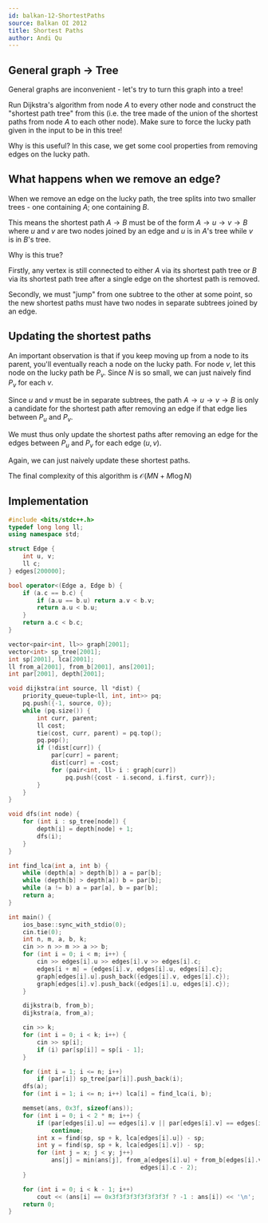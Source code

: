 ```yaml
---
id: balkan-12-ShortestPaths
source: Balkan OI 2012
title: Shortest Paths
author: Andi Qu
---
```


## General graph -> Tree

General graphs are inconvenient - let's try to turn this graph into a tree!

Run Dijkstra's algorithm from node $A$ to every other node and construct the
"shortest path tree" from this (i.e. the tree made of the union of the shortest
paths from node $A$ to each other node). Make sure to force the lucky path given
in the input to be in this tree!

Why is this useful? In this case, we get some cool properties from removing
edges on the lucky path.

## What happens when we remove an edge?

When we remove an edge on the lucky path, the tree splits into two smaller
trees - one containing $A$; one containing $B$.

This means the shortest path $A \rightarrow B$ must be of the form
$A \rightarrow u \rightarrow v \rightarrow B$ where $u$ and $v$ are two nodes
joined by an edge and $u$ is in $A$'s tree while $v$ is in $B$'s tree.

Why is this true?

Firstly, any vertex is still connected to either $A$ via its shortest path tree
or $B$ via its shortest path tree after a single edge on the shortest path is
removed.

Secondly, we must "jump" from one subtree to the other at some point, so the new
shortest paths must have two nodes in separate subtrees joined by an edge.

## Updating the shortest paths

An important observation is that if you keep moving up from a node to its
parent, you'll eventually reach a node on the lucky path. For node $v$, let this
node on the lucky path be $P_v$. Since $N$ is so small, we can just naively find
$P_v$ for each $v$.

Since $u$ and $v$ must be in separate subtrees, the path
$A \rightarrow u \rightarrow v \rightarrow B$ is only a candidate for the
shortest path after removing an edge if that edge lies between $P_u$ and $P_v$.

We must thus only update the shortest paths after removing an edge for the edges
between $P_u$ and $P_v$ for each edge $(u, v)$.

Again, we can just naively update these shortest paths.

The final complexity of this algorithm is $\mathcal{O}(MN + M \log N)$

## Implementation

```cpp
#include <bits/stdc++.h>
typedef long long ll;
using namespace std;

struct Edge {
	int u, v;
	ll c;
} edges[200000];

bool operator<(Edge a, Edge b) {
	if (a.c == b.c) {
		if (a.u == b.u) return a.v < b.v;
		return a.u < b.u;
	}
	return a.c < b.c;
}

vector<pair<int, ll>> graph[2001];
vector<int> sp_tree[2001];
int sp[2001], lca[2001];
ll from_a[2001], from_b[2001], ans[2001];
int par[2001], depth[2001];

void dijkstra(int source, ll *dist) {
	priority_queue<tuple<ll, int, int>> pq;
	pq.push({-1, source, 0});
	while (pq.size()) {
		int curr, parent;
		ll cost;
		tie(cost, curr, parent) = pq.top();
		pq.pop();
		if (!dist[curr]) {
			par[curr] = parent;
			dist[curr] = -cost;
			for (pair<int, ll> i : graph[curr])
				pq.push({cost - i.second, i.first, curr});
		}
	}
}

void dfs(int node) {
	for (int i : sp_tree[node]) {
		depth[i] = depth[node] + 1;
		dfs(i);
	}
}

int find_lca(int a, int b) {
	while (depth[a] > depth[b]) a = par[b];
	while (depth[b] > depth[a]) b = par[b];
	while (a != b) a = par[a], b = par[b];
	return a;
}

int main() {
	ios_base::sync_with_stdio(0);
	cin.tie(0);
	int n, m, a, b, k;
	cin >> n >> m >> a >> b;
	for (int i = 0; i < m; i++) {
		cin >> edges[i].u >> edges[i].v >> edges[i].c;
		edges[i + m] = {edges[i].v, edges[i].u, edges[i].c};
		graph[edges[i].u].push_back({edges[i].v, edges[i].c});
		graph[edges[i].v].push_back({edges[i].u, edges[i].c});
	}

	dijkstra(b, from_b);
	dijkstra(a, from_a);

	cin >> k;
	for (int i = 0; i < k; i++) {
		cin >> sp[i];
		if (i) par[sp[i]] = sp[i - 1];
	}

	for (int i = 1; i <= n; i++)
		if (par[i]) sp_tree[par[i]].push_back(i);
	dfs(a);
	for (int i = 1; i <= n; i++) lca[i] = find_lca(i, b);

	memset(ans, 0x3f, sizeof(ans));
	for (int i = 0; i < 2 * m; i++) {
		if (par[edges[i].u] == edges[i].v || par[edges[i].v] == edges[i].u)
			continue;
		int x = find(sp, sp + k, lca[edges[i].u]) - sp;
		int y = find(sp, sp + k, lca[edges[i].v]) - sp;
		for (int j = x; j < y; j++)
			ans[j] = min(ans[j], from_a[edges[i].u] + from_b[edges[i].v] +
			                         edges[i].c - 2);
	}

	for (int i = 0; i < k - 1; i++)
		cout << (ans[i] == 0x3f3f3f3f3f3f3f3f ? -1 : ans[i]) << '\n';
	return 0;
}
```

